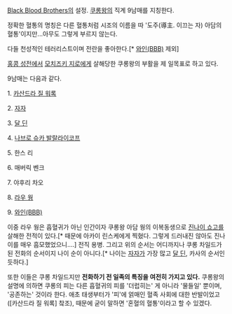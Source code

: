 [[Black Blood Brothers]]의 설정. [[쿠롱왕]]의 직계 9남매를 지칭한다.

정확한 혈통의 명칭은 다른 혈통처럼 시조의 이름을 따 '도주(導主. 이끄는 자) 아담의 혈통'이지만...아무도 그렇게 부르지 않는다.

다들 천성적인 테러리스트이며 전란을 좋아한다.[* [[와인(BBB)]] 제외]

[[홍콩 성전]]에서 [[모치즈키 지로]]에게 살해당한 쿠롱왕의 부활을 제 일목표로 하고 있다.

9남매는 다음과 같다.


1. [[카산드라 질 워록]]

2. [[자자]]

3. [[달 딘]]

4. [[나브로 슈카 발랄라이코프]]

5. 한스 리

6. 매버릭 벤크

7. 야후리 차오

8. [[라우 웡]]

9. [[와인(BBB)]]

이중 라우 웡은 흡혈귀가 아닌 인간이자 쿠롱왕 아담 웡의 이복동생으로 [[진나이 쇼고]]를 살해한 전적이 있다.[* 때문에 아카이 린스케에게 찍혔다. 그렇게 드러내진 않아도 진나이를 매우 흠모했었으니....] 전직 용병. 그리고 위의 순서는 어디까지나 쿠롱 차일드가 된 전화의 순서이지 나이 순이 아니다.[* 나이는 [[자자]]가 가장 많고 [[달 딘]], 카사의 순서인 듯하다.]

또한 이들은 쿠롱 차일드지만 '''전화하기 전 일족의 특징을 여전히 가지고 있다.'''
쿠롱왕의 설명에 의하면 쿠롱의 피는 다른 흡혈귀의 피를 '더럽히는' 게 아니라 '물들일' 뿐이며, '공존하는' 것이라 한다.
애초 태생부터가 '피'에 얽매인 혈족 사회에 대한 반발이었고([카산드라 질 워록] 챀조), 때문에 굳이 말하면 '혼혈의 혈통'이라고 할 수 있겠다.
